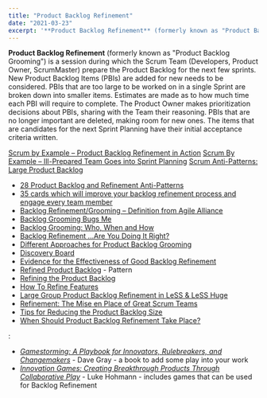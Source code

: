 ```yaml
---
title: "Product Backlog Refinement"
date: "2021-03-23"
excerpt: '**Product Backlog Refinement** (formerly known as "Product Backlog Grooming") is a session'
---
```


**Product Backlog Refinement** (formerly known as "Product Backlog Grooming") is a session during which the Scrum Team (Developers, Product Owner, ScrumMaster) prepare the Product Backlog for the next few sprints. New Product Backlog Items (PBIs) are added for new needs to be considered. PBIs that are too large to be worked on in a single Sprint are broken down into smaller items. Estimates are made as to how much time each PBI will require to complete. The Product Owner makes prioritization decisions about PBIs, sharing with the Team their reasoning. PBIs that are no longer important are deleted, making room for new ones. The items that are candidates for the next Sprint Planning have their initial acceptance criteria written.

[Scrum by Example – Product Backlog Refinement in Action]((/blog/scrum-product-backlog-refinement))
[Scrum By Example – Ill-Prepared Team Goes into Sprint Planning]((/blog/the-scrummaster-tales))
[Scrum Anti-Patterns: Large Product Backlog](https://resources.scrumalliance.org/Article/scrum-anti-patterns-large-product-backlog)

<HighlightBox heading="Resource Links" variant="resourceLinks">

- [28 Product Backlog and Refinement Anti-Patterns](https://age-of-product.com/28-product-backlog-anti-patterns/)
- [35 cards which will improve your backlog refinement process and engage every team member](https://hackernoon.com/35-cards-which-will-improve-your-backlog-refinement-process-and-engage-every-team-member-54f929fdd282)
- [Backlog Refinement/Grooming – Definition from Agile Alliance](https://www.agilealliance.org/glossary/backlog-refinement/)
- [Backlog Grooming Bugs Me](https://www.jpattonassociates.com/backlog-grooming-bugs-me/)
- [Backlog Grooming: Who, When and How](https://www.infoq.com/news/2010/05/backlog-grooming/)
- [Backlog Refinement …Are You Doing It Right?](https://rgalen.com/agile-training-news/2016/4/24/backlog-refinement-are-you-doing-it-right)
- [Different Approaches for Product Backlog Grooming](https://www.infoq.com/news/2013/05/approaches-backlog-grooming/)
- [Discovery Board](https://insideproduct.co/discovery-board/)
- [Evidence for the Effectiveness of Good Backlog Refinement](https://www.leadingagile.com/2013/06/visual-evidence-of-an-agile-release/)
- [Refined Product Backlog](https://sites.google.com/a/scrumplop.org/published-patterns/value-stream/product-backlog/refined-product-backlog) - Pattern
- [Refining the Product Backlog](https://www.romanpichler.com/blog/refining-the-product-backlog/)
- [How To Refine Features](https://insideproduct.co/feature-refinement/)
- [Large Group Product Backlog Refinement in LeSS & LeSS Huge](https://www.infoq.com/presentations/less-workshop-backlog-refinement/)
- [Refinement: The Mise en Place of Great Scrum Teams](https://medium.com/the-liberators/refinement-the-mise-en-place-of-great-scrum-teams-78d7556a7952)
- [Tips for Reducing the Product Backlog Size](https://www.romanpichler.com/blog/how-to-reduce-the-product-backlog-size/)
- [When Should Product Backlog Refinement Take Place?](https://www.romanpichler.com/blog/when-should-product-backlog-refinement-take-place/)

</HighlightBox>

<HighlightBox heading="Related Books" variant="relatedBooks">:

- [_Gamestorming: A Playbook for Innovators, Rulebreakers, and Changemakers_](https://www.amazon.com/Gamestorming-Playbook-Innovators-Rulebreakers-Changemakers/dp/0596804172/&tag=notesfromatoo-20/) - Dave Gray - a book to add some play into your work
- [_Innovation Games: Creating Breakthrough Products Through Collaborative Play_](https://www.amazon.com/Innovation-Games-Creating-Breakthrough-Collaborative/dp/0321437292/&tag=notesfromatoo-20/) - Luke Hohmann - includes games that can be used for Backlog Refinement
</HighlightBox>
